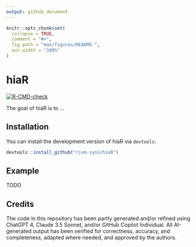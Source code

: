 ---
output: github_document
---

<!-- README.md is generated from README.Rmd. Please edit that file -->

```{r, include = FALSE}
knitr::opts_chunk$set(
  collapse = TRUE,
  comment = "#>",
  fig.path = "man/figures/README-",
  out.width = "100%"
)
```

# hiaR

<!-- badges: start -->
[![R-CMD-check](https://github.com/rivm-syso/hiaR/actions/workflows/R-CMD-check.yaml/badge.svg)](https://github.com/rivm-syso/hiaR/actions/workflows/R-CMD-check.yaml)
<!-- badges: end -->

The goal of hiaR is to ...

## Installation

You can install the development version of hiaR via `devtools`:

```r
devtools::install_github("rivm-syso/hiaR")
```

## Example

TODO

## Credits

The code in this repository has been partly generated and/or refined using
ChatGPT 4, Claude 3.5 Sonnet, and/or GitHub Copilot Individual. All AI-generated output has been verified for correctness,
accuracy, and completeness, adapted where needed, and approved by the authors.
